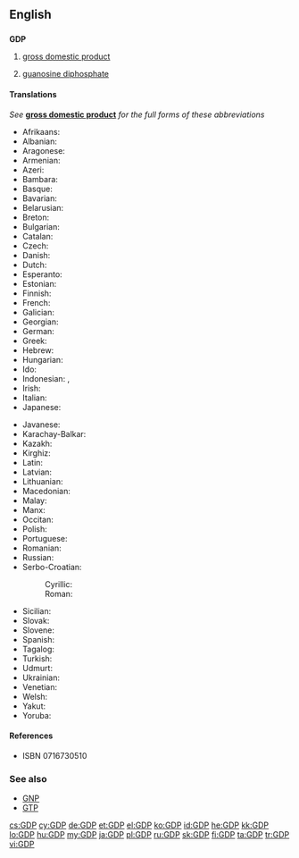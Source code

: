 ==English==
{{wikipedia|GDP (disambiguation)}}

==={{initialism}}===
'''GDP'''

# {{economics}} [[gross domestic product]]
# {{biochemistry}} [[guanosine diphosphate]]

====Translations====
''See'' '''[[gross domestic product]]''' ''for the full forms of these abbreviations''
{{trans-top|gross domestic product}}
* Afrikaans: {{t-|af|BBP}}
* Albanian: {{t-|sq|BDV}}
* Aragonese: {{t-|an|PIB}}
* Armenian: {{t-|hy|ՀՆԱ|tr=HNA|sc=Armn}}
* Azeri: {{t-|az|ÜDM}}
* Bambara: {{t-|bm|BSK}}
* Basque: {{t-|eu|BPG}}
* Bavarian: {{tø|bar|BIP}}
* Belarusian: {{t-|be|ВУП}}
* Breton: {{t-|br|PDG}}
* Bulgarian: {{t-|bg|БВП}}
* Catalan: {{t-|ca|PIB}}
* Czech: {{t+|cs|HDP}}
* Danish: {{t-|da|BNP}}
* Dutch: {{t-|nl|BBP}}
* Esperanto: {{t-|eo|MEP}}
* Estonian: {{t-|et|SKT}}
* Finnish: {{t+|fi|BKT}}
* French: {{t+|fr|PIB|m}}
* Galician: {{t-|gl|PIB}}
* Georgian: {{t-|ka|მშპ}}
* German: {{t+|de|BIP}}
* Greek: {{t+|el|ΑΕΠ|tr=AEP|sc=Grek}}
* Hebrew: {{t-|he|תמ״ג|tr=T.M.G.}}
* Hungarian: {{t-|hu|BHT}}
* Ido: {{t-|io|KLP}}
* Indonesian: {{t+|id|GDP}}, {{t-|id|PDB}}
* Irish: {{t-|ga|OTI}}
* Italian: {{t+|it|PIL}}
* Japanese: {{t+|ja|GDP}}
{{trans-mid}}
* Javanese: {{t-|jv|PDB}}
* Karachay-Balkar: {{tø|krc|БИП}}
* Kazakh: {{t+|kk|ЖІӨ}}
* Kirghiz: {{t-|ky|ИДП}}
* Latin: {{t-|la|PDG}}
* Latvian: {{t-|lv|IKP}}
* Lithuanian: {{t-|lt|BVP}}
* Macedonian: {{t-|mk|БДП}}
* Malay: {{t-|ms|KDNK}}
* Manx: {{t-|gv|LTS}}
* Occitan: {{t-|oc|PIB}}
* Polish: {{t+|pl|PKB|m|n}}
* Portuguese: {{t+|pt|PIB}}
* Romanian: {{t-|ro|PIB}}
* Russian: {{t+|ru|ВВП|m|tr=ve-ve-pé}}
* Serbo-Croatian:
*: Cyrillic: {{t-|sh|БДП}}
*: Roman: {{t-|sh|BDP}}
* Sicilian: {{t-|scn|PNL}}
* Slovak: {{t-|sk|HDP}}
* Slovene: {{t+|sl|BDP}}
* Spanish: {{t+|es|PIB}}
* Tagalog: {{t-|tl|PDP}}
* Turkish: {{t-|tr|GSYİH}}
* Udmurt: {{tø|udm|ВВП}}
* Ukrainian: {{t-|uk|ВВП}}
* Venetian: {{tø|vec|PIL}}
* Welsh: {{t+|cy|CMC}}
* Yakut: {{tø|sah|БИО}}
* Yoruba: {{t-|yo|GIO}}
{{trans-bottom}}

====References====
* {{biochemistry}} {{reference-book
 | last = Berg | first = Jeremy M.
 | coauthors = Tymoczko, John; Stryer, Lubert
 | title = Biochemistry
 | url = http://www.ncbi.nlm.nih.gov/bookshelf/br.fcgi?book=stryer
 | accessdate = 4 December 2009
 | edition = Fifth eidtion | year = 2002
 | publisher = W H Freeman and Company
 | chapter = Common Abbreviations in Biochemistry
 | chapterurl = http://www.ncbi.nlm.nih.gov/bookshelf/br.fcgi?book=stryer&part=A5607#A5649
}} ISBN 0716730510

===See also===
* [[GNP]]
* [[GTP]]

[[cs:GDP]]
[[cy:GDP]]
[[de:GDP]]
[[et:GDP]]
[[el:GDP]]
[[ko:GDP]]
[[id:GDP]]
[[he:GDP]]
[[kk:GDP]]
[[lo:GDP]]
[[hu:GDP]]
[[my:GDP]]
[[ja:GDP]]
[[pl:GDP]]
[[ru:GDP]]
[[sk:GDP]]
[[fi:GDP]]
[[ta:GDP]]
[[tr:GDP]]
[[vi:GDP]]